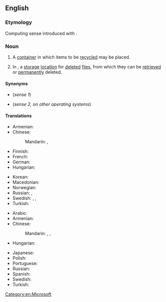 ==English==

===Etymology===
Computing sense introduced with {{w|Windows 95}}.

===Noun===
{{en-noun}}

# A [[container]] in which items to be [[recycled]] may be placed.
# {{lb|en|computing}} In {{w|Microsoft Windows}}, a [[storage]] [[location]] for [[delete]]d [[file]]s, from which they can be [[retrieved]] or [[permanently]] deleted.

====Synonyms====
* {{l|en|recycling bin}} (''sense 1'')
* {{l|en|trash}} (''sense 2, on other operating systems'')

====Translations====
{{trans-top|container}}
* Armenian: {{t+|hy|աղբաման|sc=Armn}}
* Chinese:
*: Mandarin: {{t|cmn|資源回收筒|sc=Hani}}, {{t|cmn|资源回收筒|tr=zīyuán huíshōu tǒng|sc=Hani}}
* Finnish: {{t|fi|kierrätysastia}}
* French: {{t+|fr|corbeille|f}}
* German: {{t+|de|Papierkorb|m}}
* Hungarian: {{t+|hu|lomtár}}
{{trans-mid}}
* Korean: {{t+|ko|휴지통|sc=Kore}}
* Macedonian: {{t|mk|ка́нта за рецикли́рање|f|sc=Cyrl}}
* Norwegian: {{t|no|papirkurv}}
* Russian: {{t|ru|му́сорная корзи́на|f}}, {{t+|ru|корзи́на|f}} {{qualifier|для му́сор}}
* Swedish: {{t+|sv|papperskorg|c}}, {{t+|sv|soptunna|c}}, {{t|sv|återvinningscontainer|c}}
* Turkish: {{t|tr|geri dönüşüm kutusu}}
{{trans-bottom}}

{{trans-top|(computing) in Microsoft Windows, a storage location for deleted files}}
* Arabic: {{t|ar|سَلَّة الْمَحْذُوفَات|f}}
* Armenian: {{t+|hy|աղբաման|sc=Armn}}
* Chinese:
*: Mandarin: {{t|cmn|資源回收筒|sc=Hani}}, {{t|cmn|资源回收筒|tr=zīyuán huíshōu tǒng|sc=Hani}}, {{t|cmn|回收站|tr=huíshōuzhàn}}
* Hungarian: {{t+|hu|lomtár}}
{{trans-mid}}
* Japanese: {{t|ja|ごみ箱|tr=ごみばこ, gomibako|sc=Jpan}}
* Polish: {{t+|pl|kosz|m}}
* Portuguese: {{t+|pt|reciclagem|f}}
* Russian: {{t|ru|му́сорная корзи́на|f}}
* Spanish: {{t|es|papelera de reciclaje|f}}
* Swedish: {{t+|sv|papperskorg|c}}
* Turkish: {{t|tr|geri dönüşüm kutusu}}
{{trans-bottom}}

[[Category:en:Microsoft]]
